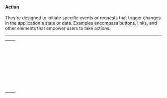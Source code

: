 
<Meta title="Docs/Category Tokens/Action Tokens" name="Action Tokens" />

#### Action

They're designed to initiate specific events or requests that trigger changes in the application's state or data. Examples encompass buttons, links, and other elements that empower users to take actions.

---

<table>
  <tr>
    <td>
      <CodeBlock code="--ads-v2-colors-action-primary-surface-default-bg" />
    </td>
    <td>
      <ColorBlock color="--ads-v2-colors-action-primary-surface-default-bg" />
    </td>
  </tr>
  <tr>
    <td>
      <CodeBlock code="--ads-v2-colors-action-primary-surface-hover-bg" />
    </td>
    <td>
      <ColorBlock color="--ads-v2-colors-action-primary-surface-hover-bg" />
    </td>
  </tr>
  <tr>
    <td>
      <CodeBlock code="--ads-v2-colors-action-primary-surface-active-bg" />
    </td>
    <td>
      <ColorBlock color="--ads-v2-colors-action-primary-surface-active-bg" />
    </td>
  </tr>
  <tr>
    <td>
      <CodeBlock code="--ads-v2-colors-action-primary-surface-default-border" />
    </td>
    <td>
      <ColorBlock color="--ads-v2-colors-action-primary-surface-default-border" />
    </td>
  </tr>
  <tr>
    <td>
      <CodeBlock code="--ads-v2-colors-action-primary-surface-hover-border" />
    </td>
    <td>
      <ColorBlock color="--ads-v2-colors-action-primary-surface-hover-border" />
    </td>
  </tr>
  <tr>
    <td>
      <CodeBlock code="--ads-v2-colors-action-primary-surface-active-border" />
    </td>
    <td>
      <ColorBlock color="--ads-v2-colors-action-primary-surface-active-border" />
    </td>
  </tr>
  <tr>
    <td>
      <CodeBlock code="--ads-v2-colors-action-primary-label-default-fg" />
    </td>
    <td>
      <ColorBlock color="--ads-v2-colors-action-primary-label-default-fg" />
    </td>
  </tr>
  <tr>
    <td>
      <CodeBlock code="--ads-v2-colors-action-primary-icon-default-fg" />
    </td>
    <td>
      <ColorBlock color="--ads-v2-colors-action-primary-icon-default-fg" />
    </td>
  </tr>
  <tr>
    <td>
      <CodeBlock code="--ads-v2-colors-action-secondary-surface-default-bg" />
    </td>
    <td>
      <ColorBlock color="--ads-v2-colors-action-secondary-surface-default-bg" />
    </td>
  </tr>
  <tr>
    <td>
      <CodeBlock code="--ads-v2-colors-action-secondary-surface-hover-bg" />
    </td>
    <td>
      <ColorBlock color="--ads-v2-colors-action-secondary-surface-hover-bg" />
    </td>
  </tr>
  <tr>
    <td>
      <CodeBlock code="--ads-v2-colors-action-secondary-surface-active-bg" />
    </td>
    <td>
      <ColorBlock color="--ads-v2-colors-action-secondary-surface-active-bg" />
    </td>
  </tr>
  <tr>
    <td>
      <CodeBlock code="--ads-v2-colors-action-secondary-surface-default-border" />
    </td>
    <td>
      <ColorBlock color="--ads-v2-colors-action-secondary-surface-default-border" />
    </td>
  </tr>
  <tr>
    <td>
      <CodeBlock code="--ads-v2-colors-action-secondary-surface-hover-border" />
    </td>
    <td>
      <ColorBlock color="--ads-v2-colors-action-secondary-surface-hover-border" />
    </td>
  </tr>
  <tr>
    <td>
      <CodeBlock code="--ads-v2-colors-action-secondary-surface-active-border" />
    </td>
    <td>
      <ColorBlock color="--ads-v2-colors-action-secondary-surface-active-border" />
    </td>
  </tr>
  <tr>
    <td>
      <CodeBlock code="--ads-v2-colors-action-secondary-label-default-fg" />
    </td>
    <td>
      <ColorBlock color="--ads-v2-colors-action-secondary-label-default-fg" />
    </td>
  </tr>
  <tr>
    <td>
      <CodeBlock code="--ads-v2-colors-action-secondary-icon-default-fg" />
    </td>
    <td>
      <ColorBlock color="--ads-v2-colors-action-secondary-icon-default-fg" />
    </td>
  </tr>
  <tr>
    <td>
      <CodeBlock code="--ads-v2-colors-action-tertiary-surface-default-bg" />
    </td>
    <td>
      <ColorBlock color="--ads-v2-colors-action-tertiary-surface-default-bg" />
    </td>
  </tr>
  <tr>
    <td>
      <CodeBlock code="--ads-v2-colors-action-tertiary-surface-hover-bg" />
    </td>
    <td>
      <ColorBlock color="--ads-v2-colors-action-tertiary-surface-hover-bg" />
    </td>
  </tr>
  <tr>
    <td>
      <CodeBlock code="--ads-v2-colors-action-tertiary-surface-active-bg" />
    </td>
    <td>
      <ColorBlock color="--ads-v2-colors-action-tertiary-surface-active-bg" />
    </td>
  </tr>
  <tr>
    <td>
      <CodeBlock code="--ads-v2-colors-action-tertiary-surface-default-border" />
    </td>
    <td>
      <ColorBlock color="--ads-v2-colors-action-tertiary-surface-default-border" />
    </td>
  </tr>
  <tr>
    <td>
      <CodeBlock code="--ads-v2-colors-action-tertiary-label-default-fg" />
    </td>
    <td>
      <ColorBlock color="--ads-v2-colors-action-tertiary-label-default-fg" />
    </td>
  </tr>
  <tr>
    <td>
      <CodeBlock code="--ads-v2-colors-action-tertiary-icon-default-fg" />
    </td>
    <td>
      <ColorBlock color="--ads-v2-colors-action-tertiary-icon-default-fg" />
    </td>
  </tr>
  <tr>
    <td>
      <CodeBlock code="--ads-v2-colors-action-error-surface-default-bg" />
    </td>
    <td>
      <ColorBlock color="--ads-v2-colors-action-error-surface-default-bg" />
    </td>
  </tr>
  <tr>
    <td>
      <CodeBlock code="--ads-v2-colors-action-error-surface-hover-bg" />
    </td>
    <td>
      <ColorBlock color="--ads-v2-colors-action-error-surface-hover-bg" />
    </td>
  </tr>
  <tr>
    <td>
      <CodeBlock code="--ads-v2-colors-action-error-surface-active-bg" />
    </td>
    <td>
      <ColorBlock color="--ads-v2-colors-action-error-surface-active-bg" />
    </td>
  </tr>
  <tr>
    <td>
      <CodeBlock code="--ads-v2-colors-action-error-surface-default-border" />
    </td>
    <td>
      <ColorBlock color="--ads-v2-colors-action-error-surface-default-border" />
    </td>
  </tr>
  <tr>
    <td>
      <CodeBlock code="--ads-v2-colors-action-error-label-default-fg" />
    </td>
    <td>
      <ColorBlock color="--ads-v2-colors-action-error-label-default-fg" />
    </td>
  </tr>
  <tr>
    <td>
      <CodeBlock code="--ads-v2-colors-action-error-icon-default-fg" />
    </td>
    <td>
      <ColorBlock color="--ads-v2-colors-action-error-icon-default-fg" />
    </td>
  </tr>
</table>

<Toast />
